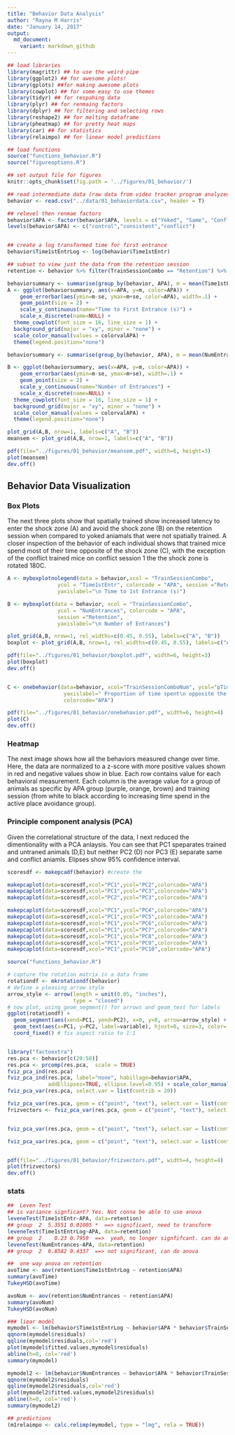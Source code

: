 ```yaml
---
title: "Behavior Data Analysis"
author: "Rayna M Harris"
date: "January 14, 2017"
output:
  md_document:
    variant: markdown_github
---
```


```r
## load libraries 
library(magrittr) ## to use the weird pipe
library(ggplot2) ## for awesome plots!
library(gplots) ##for making awesome plots
library(cowplot) ## for some easy to use themes
library(tidyr) ## for respahing data
library(plyr) ## for renmaing factors
library(dplyr) ## for filtering and selecting rows
library(reshape2) ## for melting dataframe
library(pheatmap) ## for pretty heat maps
library(car) ## for statistics
library(relaimpo) ## for linear model predictions

## load functions 
source("functions_behavior.R")
source("figureoptions.R")

## set output file for figures 
knitr::opts_chunk$set(fig.path = '../figures/01_behavior/')
```


```r
## read intermediate data (raw data from video tracker program analyzed in matlab)
behavior <- read.csv("../data/01_behaviordata.csv", header = T)

## relevel then renmae factors
behavior$APA <- factor(behavior$APA, levels = c("Yoked", "Same", "Conflict"))
levels(behavior$APA) <- c("control","consistent","conflict")


## create a log transformed time for first entrance
behavior$Time1stEntrLog <- log(behavior$Time1stEntr)

## subset to view just the data from the retention session
retention <- behavior %>% filter(TrainSessionCombo == "Retention") %>%  droplevels() 
```

```r
behaviorsummary <- summarise(group_by(behavior, APA), m = mean(Time1stEntr), se = sd(Time1stEntr)/sqrt(length(Time1stEntr)))
A <- ggplot(behaviorsummary, aes(x=APA, y=m, color=APA)) + 
    geom_errorbar(aes(ymin=m-se, ymax=m+se, color=APA), width=.1) +
    geom_point(size = 2) +
    scale_y_continuous(name="Time to First Entrance (s)") +
    scale_x_discrete(name=NULL) +
  theme_cowplot(font_size = 16, line_size = 1) +
  background_grid(major = "xy", minor = "none") +
  scale_color_manual(values = colorvalAPA) +
  theme(legend.position="none") 

behaviorsummary <- summarise(group_by(behavior, APA), m = mean(NumEntrances), se = sd(NumEntrances)/sqrt(length(NumEntrances)))

B <- ggplot(behaviorsummary, aes(x=APA, y=m, color=APA)) + 
    geom_errorbar(aes(ymin=m-se, ymax=m+se), width=.1) +
    geom_point(size = 2) +
    scale_y_continuous(name="Number of Entrances") +
    scale_x_discrete(name=NULL) +
  theme_cowplot(font_size = 16, line_size = 1) +
  background_grid(major = "xy", minor = "none") +
  scale_color_manual(values = colorvalAPA) +
  theme(legend.position="none")

plot_grid(A,B, nrow=1, labels=c("A", "B"))
meansem <- plot_grid(A,B, nrow=1, labels=c("A", "B"))

pdf(file="../figures/01_behavior/meansem.pdf", width=6, height=3)
plot(meansem)
dev.off()

```

## Behavior Data Visualization 

### Box Plots
The next three plots show that spatially trained show increased latency to enter the shock zone (A) and avoid the shock zone (B) on the retention session when compared to yoked aniamals that were not spatially trained. A closer inspection of the behavior of each individual shows that trained mice spend most of their time opposite of the shock zone (C), with the exception of the conflict trained mice on conflict session 1 the the shock zone is rotated 180C.

```r
A <- myboxplotnolegend(data = behavior,xcol = "TrainSessionCombo", 
                ycol = "Time1stEntr", colorcode = "APA", session ="Retention",
                yaxislabel="\n Time to 1st Entrance (s)")

B <- myboxplot(data = behavior, xcol = "TrainSessionCombo", 
                ycol = "NumEntrances", colorcode = "APA", 
                session ="Retention",
                yaxislabel="\n Number of Entrances") 

plot_grid(A,B, nrow=1, rel_widths=c(0.45, 0.55), labels=c("A", "B"))
boxplot <- plot_grid(A,B, nrow=1, rel_widths=c(0.45, 0.55), labels=c("A", "B"))

pdf(file="../figures/01_behavior/boxplot.pdf", width=6, height=3)
plot(boxplot)
dev.off()


C <- onebehavior(data=behavior, xcol="TrainSessionComboNum", ycol="pTimeOPP",
                  yaxislabel=" Proportion of time spent\n opposite the shock zone",
                  colorcode="APA")

pdf(file="../figures/01_behavior/onebehavior.pdf", width=6, height=4)
plot(C)
dev.off()

```

### Heatmap
The next image shows how all the behaviors measured change over time. Here, the data are normalized to a z-score with more positive values shown in red and negative values show in blue. Each row contains value for each behavioral measurement. Each column is the average value for a group of animals as specific by APA group (purple, orange, brown) and training session (from white to black according to increasing time spend in the active place avoidance group). 


### Principle component analysis (PCA)
Given the correlational structure of the data, I next reduced the dimentionality with a PCA anlaysis. You can see that PC1 speparates trained and untraned animals (D,E) but neither PC2 (D) nor PC3 (E) separate same and conflict aniamls. Elipses show 95% confidence interval.

```r
scoresdf <- makepcadf(behavior) #create the 

makepcaplot(data=scoresdf,xcol="PC1",ycol="PC2",colorcode="APA")
makepcaplot(data=scoresdf,xcol="PC1",ycol="PC3",colorcode="APA")
makepcaplot(data=scoresdf,xcol="PC2",ycol="PC3",colorcode="APA")

makepcaplot(data=scoresdf,xcol="PC1",ycol="PC4",colorcode="APA")
makepcaplot(data=scoresdf,xcol="PC1",ycol="PC5",colorcode="APA")
makepcaplot(data=scoresdf,xcol="PC1",ycol="PC6",colorcode="APA")
makepcaplot(data=scoresdf,xcol="PC1",ycol="PC7",colorcode="APA")
makepcaplot(data=scoresdf,xcol="PC1",ycol="PC8",colorcode="APA")
makepcaplot(data=scoresdf,xcol="PC1",ycol="PC9",colorcode="APA")
makepcaplot(data=scoresdf,xcol="PC1",ycol="PC10",colorcode="APA")

source("functions_behavior.R")

# capture the rotation matrix in a data frame
rotationdf <- mkrotationdf(behavior)
# define a pleasing arrow style
arrow_style <- arrow(length = unit(0.05, "inches"),
                     type = "closed")
# now plot, using geom_segment() for arrows and geom_text for labels
ggplot(rotationdf) + 
  geom_segment(aes(xend=PC1, yend=PC2), x=0, y=0, arrow=arrow_style) + 
  geom_text(aes(x=PC1, y=PC2, label=variable), hjust=0, size=3, color='red') + 
  coord_fixed() # fix aspect ratio to 1:1


library("factoextra")
res.pca <- behavior[c(20:58)]  
res.pca <- prcomp(res.pca,  scale = TRUE)
fviz_pca_ind(res.pca)
fviz_pca_ind(res.pca, label="none", habillage=behavior$APA,
             addEllipses=TRUE, ellipse.level=0.95) + scale_color_manual(values=colorvalAPA)
fviz_pca_var(res.pca, select.var = list(contrib = 20))

fviz_pca_var(res.pca, geom = c("point", "text"), select.var = list(contrib = 20))
frizvectors <- fviz_pca_var(res.pca, geom = c("point", "text"), select.var = list(contrib = 20), axes = c(2, 3))


fviz_pca_var(res.pca, geom = c("point", "text"), select.var = list(contrib = 10), axes = c(2, 3))

fviz_pca_var(res.pca, geom = c("point", "text"), select.var = list(contrib = 10), axes = c(1, 4))


pdf(file="../figures/01_behavior/frizvectors.pdf", width=4, height=4)
plot(frizvectors)
dev.off()
```


### stats
```r
##  Leven Test
## is variance signficant? Yes. Not conna be able to use anova
leveneTest(Time1stEntr~APA, data=retention)
## group  2  5.3551 0.01005 *  ==> significant, need to transform
leveneTest(Time1stEntrLog~APA, data=retention)
## group  2    0.23 0.7959  ==>  yeah, no longer signfifcant. can do anova
leveneTest(NumEntrances~APA, data=retention)
## group  2  0.8582 0.4337  ==> not significant, can do anova

##  one way anova on retention
avoTime <- aov(retention$Time1stEntrLog ~ retention$APA)
summary(avoTime)
TukeyHSD(avoTime)

avoNum <- aov(retention$NumEntrances ~ retention$APA)
summary(avoNum)
TukeyHSD(avoNum)

### liear model
mymodel <- lm(behavior$Time1stEntrLog ~ behavior$APA * behavior$TrainSessionCombo)
qqnorm(mymodel$residuals)
qqline(mymodel$residuals,col='red')
plot(mymodel$fitted.values,mymodel$residuals)
abline(h=0, col='red')
summary(mymodel)

mymodel2 <- lm(behavior$NumEntrances ~ behavior$APA * behavior$TrainSessionCombo)
qqnorm(mymodel2$residuals)
qqline(mymodel2$residuals,col='red')
plot(mymodel2$fitted.values,mymodel2$residuals)
abline(h=0, col='red')
summary(mymodel2)

## predictions
(m1relaimpo <- calc.relimp(mymodel, type = "lmg", rela = TRUE))
```